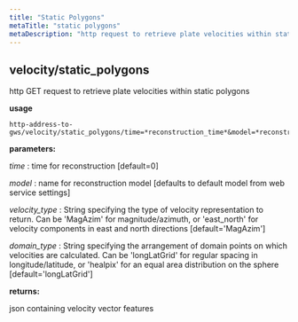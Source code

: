```yaml
---
title: "Static Polygons"
metaTitle: "static polygons"
metaDescription: "http request to retrieve plate velocities within static polygons"
---
```


## velocity/static_polygons

http GET request to retrieve plate velocities within static polygons

**usage**
    
    http-address-to-gws/velocity/static_polygons/time=*reconstruction_time*&model=*reconstruction_model*&velocity_type=*velocity_type*&domain_type=*domain_type*
    
**parameters:**

*time* : time for reconstruction [default=0]

*model* : name for reconstruction model [defaults to default model from web service settings]

*velocity_type* : String specifying the type of velocity representation to return. Can be 'MagAzim' for 
                  magnitude/azimuth, or 'east_north' for velocity components in east and north directions 
                  [default='MagAzim']

*domain_type* : String specifying the arrangement of domain points on which velocities are calculated. Can
                be 'longLatGrid' for regular spacing in longitude/latitude, or 'healpix' for an equal area
                distribution on the sphere [default='longLatGrid']

**returns:**

json containing velocity vector features
